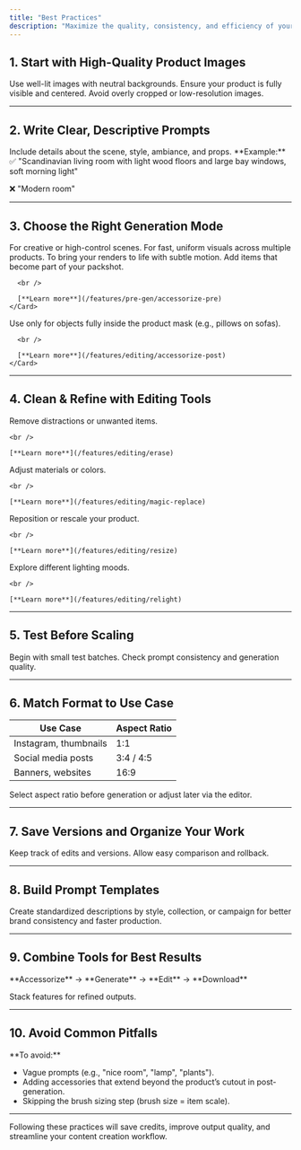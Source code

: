 ```yaml
---
title: "Best Practices"
description: "Maximize the quality, consistency, and efficiency of your visual generations with these key best practices."
---
```


## 1. Start with High-Quality Product Images

<CardGroup cols={1}>
  <Card title="Clean Packshots" icon="camera">
    Use well-lit images with neutral backgrounds.
  </Card>
  <Card title="Full Visibility" icon="eye">
    Ensure your product is fully visible and centered.
  </Card>
  <Card title="High Resolution" icon="image">
    Avoid overly cropped or low-resolution images.
  </Card>
</CardGroup>

---

## 2. Write Clear, Descriptive Prompts

<Card title="Be Specific" icon="edit">
  Include details about the scene, style, ambiance, and props.
</Card>

<Info>
  **Example:**
  ✅ "Scandinavian living room with light wood floors and large bay windows, soft morning light"

  <br />

  ❌ "Modern room"
</Info>

---

## 3. Choose the Right Generation Mode

<Tabs>
  <Tab title="Single Generation">
    <Card title="Unique Scenes" icon="star">
      For creative or high-control scenes.
    </Card>
  </Tab>
  <Tab title="Batch Mode">
    <Card title="Consistent Visuals" icon="layers">
      For fast, uniform visuals across multiple products.
    </Card>
  </Tab>
  <Tab title="Video Mode">
    <Card title="Dynamic Motion" icon="video">
      To bring your renders to life with subtle motion.
    </Card>
  </Tab>
  <Tab title="Pre-Generation Accessorize">
    <Card title="Integrated Accessories" icon="plus-circle">
      Add items that become part of your packshot.

      <br />

      [**Learn more**](/features/pre-gen/accessorize-pre)
    </Card>
  </Tab>
  <Tab title="Post-Generation Accessorize (Beta)">
    <Card title="Internal Accessories" icon="plus-square">
      Use only for objects fully inside the product mask (e.g., pillows on sofas).

      <br />

      [**Learn more**](/features/editing/accessorize-post)
    </Card>
  </Tab>
</Tabs>

---

## 4. Clean & Refine with Editing Tools

<CardGroup cols={2}>
  <Card title="Magic Erase" icon="eraser">
    Remove distractions or unwanted items.

    <br />

    [**Learn more**](/features/editing/erase)
  </Card>
  <Card title="Magic Replace" icon="wand">
    Adjust materials or colors.

    <br />

    [**Learn more**](/features/editing/magic-replace)
  </Card>
  <Card title="Resize Product" icon="move">
    Reposition or rescale your product.

    <br />

    [**Learn more**](/features/editing/resize)
  </Card>
  <Card title="Relight" icon="sun">
    Explore different lighting moods.

    <br />

    [**Learn more**](/features/editing/relight)
  </Card>
</CardGroup>

---

## 5. Test Before Scaling

<Steps>
  <Step title="Start Small">
    Begin with small test batches.
  </Step>
  <Step title="Validate Quality">
    Check prompt consistency and generation quality.
  </Step>
</Steps>

---

## 6. Match Format to Use Case

<custom-element data-json="%7B%22type%22%3A%22table-metadata%22%2C%22attributes%22%3A%7B%22title%22%3A%22Recommended%20Aspect%20Ratios%22%7D%7D" />

| Use Case              | Aspect Ratio |
| --------------------- | ------------ |
| Instagram, thumbnails | 1:1          |
| Social media posts    | 3:4 / 4:5    |
| Banners, websites     | 16:9         |

<Tip>
  Select aspect ratio before generation or adjust later via the editor.
</Tip>

---

## 7. Save Versions and Organize Your Work

<CardGroup cols={2}>
  <Card title="Use Albums" icon="folder">
    Keep track of edits and versions.
  </Card>
  <Card title="Save Intermediate Steps" icon="save">
    Allow easy comparison and rollback.
  </Card>
</CardGroup>

---

## 8. Build Prompt Templates

<Card title="Reusable Templates" icon="file-text">
  Create standardized descriptions by style, collection, or campaign for better brand consistency and faster production.
</Card>

---

## 9. Combine Tools for Best Results

<Card title="Workflow Example" icon="workflow">
  **Accessorize** → **Generate** → **Edit** → **Download**

  <br />

  Stack features for refined outputs.
</Card>

---

## 10. Avoid Common Pitfalls

<Warning>
  **To avoid:**

  - Vague prompts (e.g., "nice room", "lamp", "plants").
  - Adding accessories that extend beyond the product’s cutout in post-generation.
  - Skipping the brush sizing step (brush size = item scale).
</Warning>

---

<Info>
  Following these practices will save credits, improve output quality, and streamline your content creation workflow.
</Info>